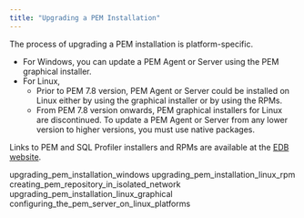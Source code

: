 ```yaml
---
title: "Upgrading a PEM Installation"
---
```


The process of upgrading a PEM installation is platform-specific. 

-   For Windows, you can update a PEM Agent or Server using the PEM graphical installer. 
-   For Linux,
    -   Prior to PEM 7.8 version, PEM Agent or Server could be installed on Linux either by using the graphical installer or by using the RPMs. 
    -   From PEM 7.8 version onwards, PEM graphical installers for Linux are discontinued. To update a PEM Agent or Server from any lower version to higher versions, you must use native packages.

Links to PEM and SQL Profiler installers and RPMs are available at the [EDB website](https://www.enterprisedb.com/downloads/edb-postgres-enterprise-manager).

<div class="toctree">

upgrading_pem_installation_windows upgrading_pem_installation_linux_rpm creating_pem_repository_in_isolated_network upgrading_pem_installation_linux_graphical configuring_the_pem_server_on_linux_platforms

</div>

